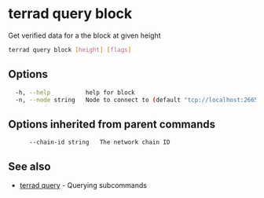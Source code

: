 # terrad query block

Get verified data for a the block at given height

```sh Terrad
terrad query block [height] [flags]
```

## Options

```sh Terrad
  -h, --help          help for block
  -n, --node string   Node to connect to (default "tcp://localhost:26657")
```

## Options inherited from parent commands

```
      --chain-id string   The network chain ID
```

## See also

* [terrad query](terrad_query.mdx)	 - Querying subcommands


